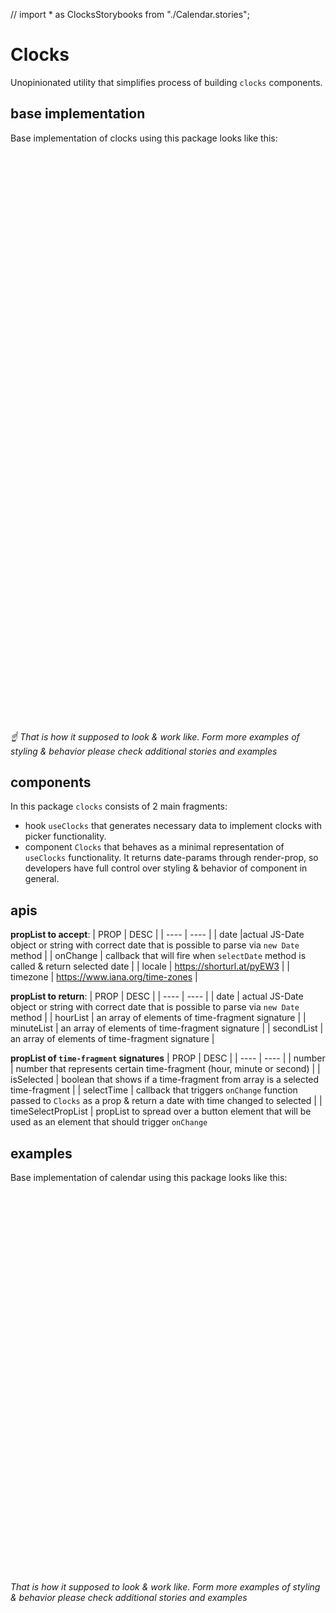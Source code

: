 // import * as ClocksStorybooks from "./Calendar.stories";

# Clocks

Unopinionated utility that simplifies process of building `clocks` components.

<Canvas of={ClocksStorybooks.Base} />

## base implementation

Base implementation of clocks using this package looks like this:

```jsx

// import & create Clocks component
    import { Clocks } from 'spc-calendar'

    <Clocks

    // pass params (date & callback to change date)

          date={new Date()}
          onChange={(date: Date) => {
            `updateArgs({ date })`;
          }}
        >

        {/* destructurize object that passed through render prop list & pick list of time-fragments that we want to pick */}

          {
            ({ hourList, minuteList, secondList }) => (

            {/* utilize prop list with time data to render fragments*/}

            <div className="flex gap-2">
              <div className={BlocksStyles}>

                 {/*render hourList & utilize prop list with time data to render pickers by spreading it over conventional HTML-button*/}

                {hourList.map(({ number, select, isSelected }) => (
                  <button
                    onClick={() => select()}
                    className={ButtonStyles(isSelected)}
                  >
                    {number}
                  </button>
                ))}
              </div>

              {/* repeat it for every time-fragment if necessary */}

              <div className={BlocksStyles}>
                {minuteList.map(({ number, select, isSelected }) => (
                  <button
                    onClick={() => select()}
                    className={ButtonStyles(isSelected)}
                  >
                    {number}
                  </button>
                ))}
              </div>
              <div className={BlocksStyles}>
                {secondList.map(({ number, select, isSelected }) => (
                  <button
                    onClick={() => select()}
                    className={ButtonStyles(isSelected)}
                  >
                    {number}
                  </button>
                ))}
              </div>
            </div>
            )
          }
        </Clocks>
```

_☝️ That is how it supposed to look & work like. Form more examples of styling & behavior please check additional stories and examples_

## components

In this package `clocks` consists of 2 main fragments:

- hook `useClocks` that generates necessary data to implement clocks with picker functionality.
- component `Clocks` that behaves as a minimal representation of `useClocks` functionality. It returns date-params through render-prop, so developers have full control over styling & behavior of component in general.

## apis

**propList to accept**:
| PROP | DESC |
| ---- | ---- |
| date |actual JS-Date object or string with correct date that is possible to parse via `new Date` method |
| onChange | callback that will fire when `selectDate` method is called & return selected date |
| locale | https://shorturl.at/pyEW3 |
| timezone | https://www.iana.org/time-zones |

**propList to return**:
| PROP | DESC |
| ---- | ---- |
| date | actual JS-Date object or string with correct date that is possible to parse via `new Date` method |
| hourList | an array of elements of time-fragment signature |
| minuteList | an array of elements of time-fragment signature |
| secondList | an array of elements of time-fragment signature |

**propList of `time-fragment` signatures**
| PROP | DESC |
| ---- | ---- |
| number | number that represents certain time-fragment (hour, minute or second) |
| isSelected | boolean that shows if a time-fragment from array is a selected time-fragment |
| selectTime | callback that triggers `onChange` function passed to `Clocks` as a prop & return a date with time changed to selected |
| timeSelectPropList | propList to spread over a button element that will be used as an element that should trigger `onChange`

## examples

Base implementation of calendar using this package looks like this:

```jsx
    <Clocks
          date={new Date()}
          onChange={(date: Date) => {
            `updateArgs({ date })`;
          }}
        >
          {({ hourList, minuteList, secondList }) => (
            <div className="flex gap-2">
              <div className={BlocksStyles}>
                {hourList.map(({ number, select, isSelected }) => (
                  <button
                    onClick={() => select()}
                    className={ButtonStyles(isSelected)}
                  >
                    {number}
                  </button>
                ))}
              </div>
              <div className={BlocksStyles}>
                {minuteList.map(({ number, select, isSelected }) => (
                  <button
                    onClick={() => select()}
                    className={ButtonStyles(isSelected)}
                  >
                    {number}
                  </button>
                ))}
              </div>
              <div className={BlocksStyles}>
                {secondList.map(({ number, select, isSelected }) => (
                  <button
                    onClick={() => select()}
                    className={ButtonStyles(isSelected)}
                  >
                    {number}
                  </button>
                ))}
              </div>
            </div>
          )}
        </Clocks>
```

_That is how it supposed to look & work like. Form more examples of styling & behavior please check additional stories and examples_

<Canvas of={ClocksStorybooks.Base} />
